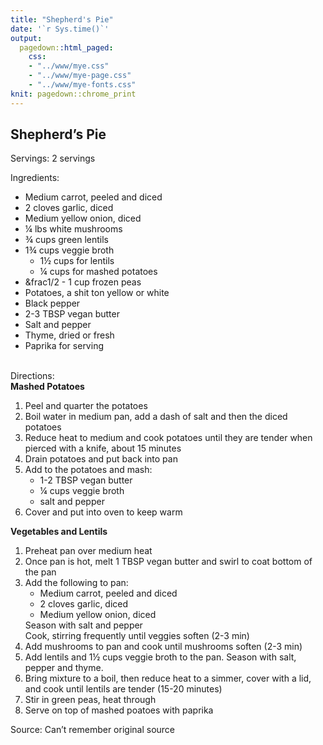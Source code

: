 ```yaml
---
title: "Shepherd's Pie"
date: '`r Sys.time()`'
output: 
  pagedown::html_paged:
    css: 
    - "../www/mye.css"
    - "../www/mye-page.css"
    - "../www/mye-fonts.css"
knit: pagedown::chrome_print
---
```


## Shepherd's Pie

<span class="mh">Servings:</span> 2 servings 
<br>

<span class="mh">Ingredients:</span>  
<div class="my2cols">
<ul>
  <li>Medium carrot, peeled and diced</li>
  <li>2 cloves garlic, diced</li>
  <li>Medium yellow onion, diced</li>
  <li>&frac14; lbs white mushrooms</li>
  <li>&frac34; cups green lentils</li>
  <li>1&frac34; cups veggie broth
    <ul>
      <li>1&frac12; cups for lentils</li>
      <li>&frac14; cups for mashed potatoes</li>
    </ul>
  </li>
  <li>&frac1/2 - 1 cup frozen peas</li>
  <li>Potatoes, a shit ton yellow or white</li>
  <li>Black pepper</li>
  <li>2-3 TBSP vegan butter</li>
  <li>Salt and pepper</li>
  <li>Thyme, dried or fresh</li>
  <li>Paprika for serving</li>
</ul>
</div>
<br>
<span class="mh">Directions:</span>  
<b>Mashed Potatoes</b>
<div class="my2cols">
<ol>
  <li>Peel and quarter the potatoes</li>
  <li>Boil water in medium pan, add a dash of salt and then the diced potatoes</li>
  <li>Reduce heat to medium and cook potatoes until they are tender when pierced with a knife, about 15 minutes</li>
  <li>Drain potatoes and put back into pan</li>
  <li>Add to the potatoes and mash:
    <ul>
      <li>1-2 TBSP vegan butter</li>
      <li>&frac14; cups veggie broth</li>
      <li>salt and pepper</li>
    </ul>
  </li>
  <li>Cover and put into oven to keep warm</li>
</ol>
</div>
<b>Vegetables and Lentils</b>  
<div class="my2cols">
<ol>
  <li>Preheat pan over medium heat</li>
  <li>Once pan is hot, melt 1 TBSP vegan butter and swirl to coat bottom of the pan</li>
  <li>Add the following to pan:
    <ul>
      <li>Medium carrot, peeled and diced</li>
      <li>2 cloves garlic, diced</li>
      <li>Medium yellow onion, diced</li>
    </ul>Season with salt and pepper<br>Cook, stirring frequently until veggies soften (2-3 min)
  </li>
  <li>Add mushrooms to pan and cook until mushrooms soften (2-3 min)</li>
  <li>Add lentils and 1&frac12; cups veggie broth to the pan.  Season with salt, pepper and thyme.</li>
  <li>Bring mixture to a boil, then reduce heat to a simmer, cover with a lid, and cook until lentils are tender (15-20 minutes)</li>
  <li>Stir in green peas, heat through</li>
  <li> Serve on top of mashed poatoes with paprika</li>
</ol>
</div>


<span class="mh">Source:</span> Can't remember original source
